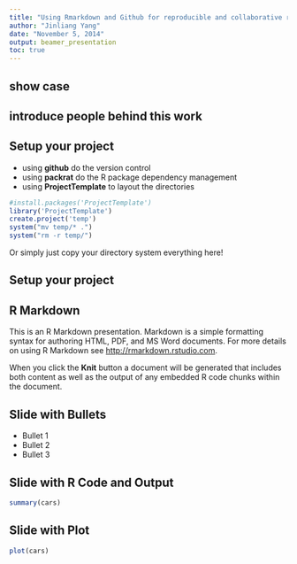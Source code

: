 ```yaml
---
title: "Using Rmarkdown and Github for reproducible and collaborative research"
author: "Jinliang Yang"
date: "November 5, 2014"
output: beamer_presentation
toc: true
---
```


## show case

## introduce people behind this work

## Setup your project

- using __github__ do the version control
- using **packrat** do the R package dependency management
- using **ProjectTemplate** to layout the directories  

```r
#install.packages('ProjectTemplate')
library('ProjectTemplate')
create.project('temp')
system("mv temp/* .")
system("rm -r temp/")
```
Or simply just copy your directory system everything here!

## Setup your project
\graphicspath{{../graphs/}}
\begin{figure}
\includegraphics{dir.png}
\caption{Your directory system}
\label{fig:mfig1}
\end{figure}

## R Markdown
This is an R Markdown presentation. Markdown is a simple formatting syntax for authoring HTML, PDF, and MS Word documents. For more details on using R Markdown see <http://rmarkdown.rstudio.com>.

When you click the **Knit** button a document will be generated that includes both content as well as the output of any embedded R code chunks within the document.

## Slide with Bullets

- Bullet 1
- Bullet 2
- Bullet 3

## Slide with R Code and Output

```r
summary(cars)
```

## Slide with Plot

```r
plot(cars)
```

